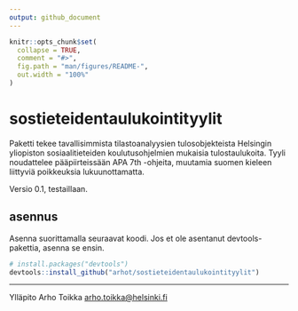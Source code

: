 ```yaml
---
output: github_document
---
```


<!-- README.md is generated from README.Rmd. Please edit that file -->

```r
knitr::opts_chunk$set(
  collapse = TRUE,
  comment = "#>",
  fig.path = "man/figures/README-",
  out.width = "100%"
)
```

# sostieteidentaulukointityylit

<!-- badges: start -->
<!-- badges: end -->
Paketti tekee tavallisimmista tilastoanalyysien tulosobjekteista Helsingin yliopiston sosiaalitieteiden koulutusohjelmien mukaisia tulostaulukoita. Tyyli noudattelee pääpiirteissään APA 7th -ohjeita, muutamia suomen kieleen liittyviä poikkeuksia lukuunottamatta.

Versio 0.1, testaillaan.

## asennus

Asenna suorittamalla seuraavat koodi. Jos et ole asentanut devtools-pakettia, asenna se ensin.

``` r
# install.packages("devtools")
devtools::install_github("arhot/sostieteidentaulukointityylit")
```

---
Ylläpito Arho Toikka <arho.toikka@helsinki.fi> 

